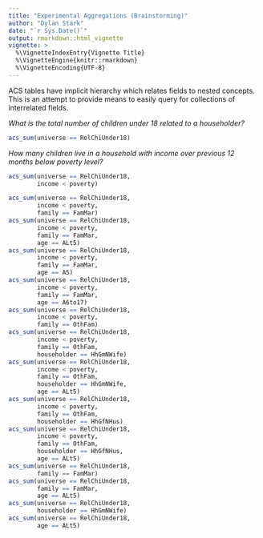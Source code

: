 ```yaml
---
title: "Experimental Aggregations (Brainstorming)"
author: "Dylan Stark"
date: "`r Sys.Date()`"
output: rmarkdown::html_vignette
vignette: >
  %\VignetteIndexEntry{Vignette Title}
  %\VignetteEngine{knitr::rmarkdown}
  %\VignetteEncoding{UTF-8}
---
```


ACS tables have implicit hierarchy which relates fields to nested concepts.
This is an attempt to provide means to easily query for collections of interrelated fields.

*What is the total number of children under 18 related to a householder?*

```r
acs_sum(universe == RelChiUnder18)
```

*How many children live in a household with income over previous 12 months below poverty level?*

```r
acs_sum(universe == RelChiUnder18,
        income < poverty)
```

```r
acs_sum(universe == RelChiUnder18,
        income < poverty,
        family == FamMar)
acs_sum(universe == RelChiUnder18,
        income < poverty,
        family == FamMar,
        age == ALt5)
acs_sum(universe == RelChiUnder18,
        income < poverty,
        family == FamMar,
        age == A5)
acs_sum(universe == RelChiUnder18,
        income < poverty,
        family == FamMar,
        age == A6to17)
acs_sum(universe == RelChiUnder18,
        income < poverty,
        family == OthFam)
acs_sum(universe == RelChiUnder18,
        income < poverty,
        family == OthFam,
        householder == HhGmNWife)
acs_sum(universe == RelChiUnder18,
        income < poverty,
        family == OthFam,
        householder == HhGmNWife,
        age == ALt5)
acs_sum(universe == RelChiUnder18,
        income < poverty,
        family == OthFam,
        householder == HhGfNHus)
acs_sum(universe == RelChiUnder18,
        income < poverty,
        family == OthFam,
        householder == HhGfNHus,
        age == ALt5)
acs_sum(universe == RelChiUnder18,
        family == FamMar)
acs_sum(universe == RelChiUnder18,
        family == FamMar,
        age == ALt5)
acs_sum(universe == RelChiUnder18,
        householder == HhGmNWife)
acs_sum(universe == RelChiUnder18,
        age == ALt5)
```
